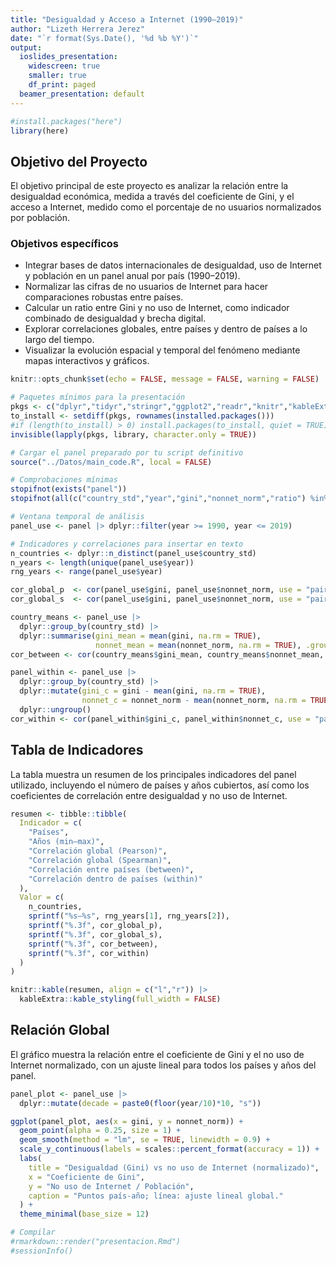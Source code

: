 ```yaml
---
title: "Desigualdad y Acceso a Internet (1990–2019)"
author: "Lizeth Herrera Jerez"
date: "`r format(Sys.Date(), '%d %b %Y')`"
output:
  ioslides_presentation:
    widescreen: true
    smaller: true
    df_print: paged
  beamer_presentation: default
---
```



```r
#install.packages("here")
library(here)
```

## Objetivo del Proyecto

El objetivo principal de este proyecto es analizar la relación entre la desigualdad económica, medida a través del coeficiente de Gini, y el acceso a Internet, medido como el porcentaje de no usuarios normalizados por población.  

### Objetivos específicos
- Integrar bases de datos internacionales de desigualdad, uso de Internet y población en un panel anual por país (1990–2019).  
- Normalizar las cifras de no usuarios de Internet para hacer comparaciones robustas entre países.  
- Calcular un ratio entre Gini y no uso de Internet, como indicador combinado de desigualdad y brecha digital.  
- Explorar correlaciones globales, entre países y dentro de países a lo largo del tiempo.  
- Visualizar la evolución espacial y temporal del fenómeno mediante mapas interactivos y gráficos.  

```r
knitr::opts_chunk$set(echo = FALSE, message = FALSE, warning = FALSE)

# Paquetes mínimos para la presentación
pkgs <- c("dplyr","tidyr","stringr","ggplot2","readr","knitr","kableExtra")
to_install <- setdiff(pkgs, rownames(installed.packages()))
#if (length(to_install) > 0) install.packages(to_install, quiet = TRUE)
invisible(lapply(pkgs, library, character.only = TRUE))

# Cargar el panel preparado por tu script definitivo
source("../Datos/main_code.R", local = FALSE)

# Comprobaciones mínimas
stopifnot(exists("panel"))
stopifnot(all(c("country_std","year","gini","nonnet_norm","ratio") %in% names(panel)))

# Ventana temporal de análisis
panel_use <- panel |> dplyr::filter(year >= 1990, year <= 2019)

# Indicadores y correlaciones para insertar en texto
n_countries <- dplyr::n_distinct(panel_use$country_std)
n_years <- length(unique(panel_use$year))
rng_years <- range(panel_use$year)

cor_global_p  <- cor(panel_use$gini, panel_use$nonnet_norm, use = "pairwise.complete.obs", method = "pearson")
cor_global_s  <- cor(panel_use$gini, panel_use$nonnet_norm, use = "pairwise.complete.obs", method = "spearman")

country_means <- panel_use |>
  dplyr::group_by(country_std) |>
  dplyr::summarise(gini_mean = mean(gini, na.rm = TRUE),
                   nonnet_mean = mean(nonnet_norm, na.rm = TRUE), .groups = "drop")
cor_between <- cor(country_means$gini_mean, country_means$nonnet_mean, use = "pairwise.complete.obs")

panel_within <- panel_use |>
  dplyr::group_by(country_std) |>
  dplyr::mutate(gini_c = gini - mean(gini, na.rm = TRUE),
                nonnet_c = nonnet_norm - mean(nonnet_norm, na.rm = TRUE)) |>
  dplyr::ungroup()
cor_within <- cor(panel_within$gini_c, panel_within$nonnet_c, use = "pairwise.complete.obs")

```

## Tabla de Indicadores

La tabla muestra un resumen de los principales indicadores del panel utilizado, incluyendo el número de países y años cubiertos, así como los coeficientes de correlación entre desigualdad y no uso de Internet.  
```r

resumen <- tibble::tibble(
  Indicador = c(
    "Países",
    "Años (min–max)",
    "Correlación global (Pearson)",
    "Correlación global (Spearman)",
    "Correlación entre países (between)",
    "Correlación dentro de países (within)"
  ),
  Valor = c(
    n_countries,
    sprintf("%s–%s", rng_years[1], rng_years[2]),
    sprintf("%.3f", cor_global_p),
    sprintf("%.3f", cor_global_s),
    sprintf("%.3f", cor_between),
    sprintf("%.3f", cor_within)
  )
)

knitr::kable(resumen, align = c("l","r")) |>
  kableExtra::kable_styling(full_width = FALSE)

```


## Relación Global

El gráfico muestra la relación entre el coeficiente de Gini y el no uso de Internet normalizado, con un ajuste lineal para todos los países y años del panel.
```r
panel_plot <- panel_use |>
  dplyr::mutate(decade = paste0(floor(year/10)*10, "s"))

ggplot(panel_plot, aes(x = gini, y = nonnet_norm)) +
  geom_point(alpha = 0.25, size = 1) +
  geom_smooth(method = "lm", se = TRUE, linewidth = 0.9) +
  scale_y_continuous(labels = scales::percent_format(accuracy = 1)) +
  labs(
    title = "Desigualdad (Gini) vs no uso de Internet (normalizado)",
    x = "Coeficiente de Gini",
    y = "No uso de Internet / Población",
    caption = "Puntos país-año; línea: ajuste lineal global."
  ) +
  theme_minimal(base_size = 12)

```


```r
# Compilar
#rmarkdown::render("presentacion.Rmd")
#sessionInfo()

```
